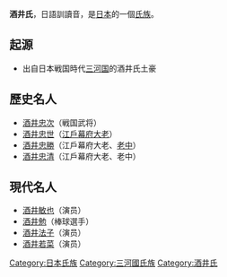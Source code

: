 {{unreferenced|time=2013-12-03T05:26:38+00:00}}
{{expand japanese|time=2019-06-09}}
'''酒井氏'''，日語訓讀音{{jpn|kn=さかいし|rm=Sakai shi}}，是[[日本|日本]]的一個[[氏族|氏族]]。

==起源==
*出自日本戦国時代[[三河国|三河国]]的酒井氏土豪

==歷史名人==
*[[酒井忠次|酒井忠次]]（戦国武将）
*[[酒井忠世|酒井忠世]]（[[江戶幕府|江戶幕府]][[大老_(官職)|大老]]）
*[[酒井忠勝_(小濱藩主)|酒井忠勝]]（江戶幕府大老、[[老中|老中]]）
*[[酒井忠清|酒井忠清]]（江戶幕府大老、老中）

==現代名人==
*[[酒井敏也|酒井敏也]]（演员）
*[[酒井勉|酒井勉]]（棒球選手）
*[[酒井法子|酒井法子]]（演员）
*[[酒井若菜|酒井若菜]]（演员）

{{DEFAULTSORT:Sakai shi}}
[[Category:日本氏族|Category:日本氏族]]
[[Category:三河國氏族|Category:三河國氏族]]
[[Category:酒井氏|Category:酒井氏]]